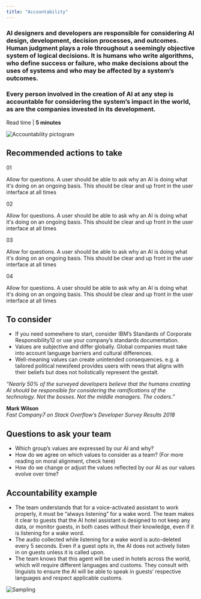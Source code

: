 ```yaml
---
title: "Accountability"
---
```




<Row className="opener">
<Column colSm={3} colMd={6} colLg={7}>

### AI designers and developers are responsible for considering AI design, development, decision processes, and outcomes. Human judgment plays a role throughout a seemingly objective system of logical decisions. It is humans who write algorithms, who define success or failure, who make decisions about the uses of systems and who may be affected by a system’s outcomes.

### Every person involved in the creation of AI at any step is accountable for considering the system’s impact in the world, as are the companies invested in its development.

Read time | **5 minutes**

</Column>

<Column colSm={1} offsetLg={1} colMd={2} colLg={2}>

![Accountability pictogram](../../images/ethics/accountability/Image_1.png)

</Column>
</Row>

<Row className="hr recommended">
<Column colSm={4}>

## Recommended actions to take

</Column>
<Column className={'recommendation'} colMd={4} colLg={4}>

01

Allow for questions. A user should be able to ask why an AI is doing what it's doing on an ongoing basis. This should be clear and up front in the user interface at all times

</Column>
<Column className={'recommendation'} colMd={4} colLg={4}>

02

Allow for questions. A user should be able to ask why an AI is doing what it's doing on an ongoing basis. This should be clear and up front in the user interface at all times

</Column>
<Column className={'recommendation'} colMd={4} colLg={4}>

03

Allow for questions. A user should be able to ask why an AI is doing what it's doing on an ongoing basis. This should be clear and up front in the user interface at all times

</Column>
<Column className={'recommendation'} colMd={4} colLg={4}>

04

Allow for questions. A user should be able to ask why an AI is doing what it's doing on an ongoing basis. This should be clear and up front in the user interface at all times

</Column>
</Row>



<Row className="hr consider">
<Column colMd={5} colLg={7}>

## To consider

 - If you need somewhere to start, consider IBM’s Standards of Corporate Responsibility12 or use your company’s standards documentation.
 - Values are subjective and differ globally. Global companies must take into account language barriers and cultural differences.
 - Well-meaning values can create unintended consequences. e.g. a tailored political newsfeed provides users with news that aligns with their beliefs but does not holistically represent the gestalt.


</Column>

<Column colSm={0} colMd={2} colLg={3} offsetMd={1} noGutterSm>
<Aside>

_“Nearly 50% of the surveyed developers believe that the humans creating AI should be responsible for considering the ramifications of the technology. Not the bosses. Not the middle managers. The coders.”_

**Mark Wilson** <br/>
_Fast Company7 on Stack Overflow’s Developer Survey Results 2018_

</Aside>
</Column>
</Row>



<Row className="questions">
<Column colMd={6} colLg={7}>

## Questions to ask your team

 - Which group’s values are expressed by our AI and why?
 - How do we agree on which values to consider as a team? (For more reading on moral alignment, check here)
 - How do we change or adjust the values reflected by our AI as our values evolve over time?


</Column>
</Row>



<Row className="example">
<Column colMd={6} colLg={7}>

## Accountability example

 - The team understands that for a voice-activated assistant to work properly, it must be “always listening” for a wake word. The team makes it clear to guests that the AI hotel assistant is designed to not keep any data, or monitor guests, in both cases without their knowledge, even if it is listening for a wake word.
 - The audio collected while listening for a wake word is auto-deleted every 5 seconds. Even if a guest opts in, the AI does not actively listen in on guests unless it is called upon.
 - The team knows that this agent will be used in hotels across the world, which will require different languages and customs. They consult with linguists to ensure the AI will be able to speak in guests’ respective languages and respect applicable customs.


</Column>
</Row>

![Sampling](../../images/ethics/accountability/Image_2.png)

